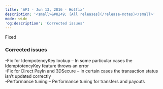 ```yaml
---
title: 'API - Jun 13, 2016 - Hotfix'  
description: '<small>&#8249; [All releases](/release-notes)</small>'  
mode: wide  
'og:description': 'Corrected issues'  
---
```

  
  <div class="pill pill-orange rn-pill">Fixed</div> 
  
### Corrected issues  
-Fix for IdempotencyKey lookup – In some particular cases the IdemptotencyKey feature throws an error  
-Fix for Direct PayIn and 3DSecure – In certain cases the transaction status isn’t updated correctly  
-Performance tuning – Performance tuning for transfers and payouts